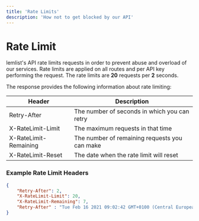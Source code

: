 ```yaml
---
title: 'Rate Limits'
description: 'How not to get blocked by our API'
---
```


# Rate Limit
lemlist's API rate limits requests in order to prevent abuse and overload of our services. Rate limits are applied on all routes and per API key performing the request. The rate limits are **20** requests per **2** seconds.

The response provides the following information about rate limiting:

| Header | Description |
| --- | --- |
| Retry-After | The number of seconds in which you can retry |
| X-RateLimit-Limit | The maximum requests in that time |
| X-RateLimit-Remaining | The number of remaining requests you can make |
| X-RateLimit-Reset | The date when the rate limit will reset |

### Example Rate Limit Headers


```json
{
    "Retry-After": 2,
    "X-RateLimit-Limit": 20,
    "X-RateLimit-Remaining": 7,
    "Retry-After" : "Tue Feb 16 2021 09:02:42 GMT+0100 (Central European Standard Time)"
}
```

<SnippetFeedback />